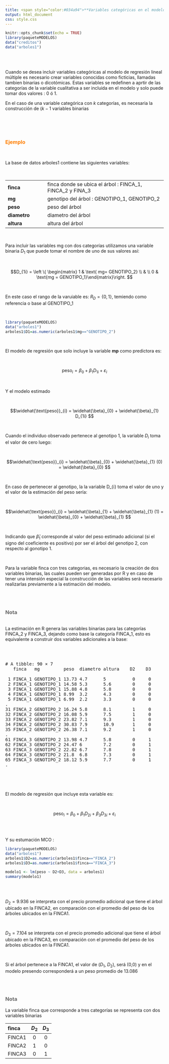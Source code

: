 ```yaml
---
title: <span style="color:#034a94">**Variables categóricas en el modelo de regresión lineal**</span>
output: html_document
css: style.css
---
```


```r
knitr::opts_chunk$set(echo = TRUE)
library(paqueteMODELOS)
data("creditos")
data("arboles1")

```

</br></br>


Cuando se desea incluir variables categóricas al modelo de regresión lineal múltiple es necesario crear variables conocidas como ficticias, llamadas tambien binarias o dicotómicas.  Estas variables se redefinen a aprtir de las categorías de la variable cualitativa a ser incluida en el modelo y solo puede tomar dos valores : 0 ó  1. 

En el caso de una variable categórica con $k$ categorías, es necesaria la construcción de $(k-1$ variables binarias

</br></br></br>

### <span style="color:#FF7F00"> **Ejemplo**</span>

</br>


La base de datos arboles1 contiene las siguientes variables:

</br>

|                     |                                                               |
|:--------------------|:--------------------------------------------------------------|
| **finca**           | finca donde se ubica el árbol : FINCA_1, FINCA_2 y FINA_3     |
| **mg**              | genotipo del árbol : GENOTIPO_1, GENOTIPO_2                   |  
| **peso**            | peso del árbol                                                |
| **diametro**        | diametro del árbol                                            |
| **altura**          | altura del árbol                                              |

</br>

Para incluir las variables mg con dos categorías utilizamos una variable binaria $D_1$ que puede tomar el nombre de uno de sus valores así:

</br>

$$D_{1i} = \left \{ \begin{matrix} 
                       1 &  \text{ mg= GENOTIPO_2} \\ 
                         &  \\
                       0 & \text{mg = GENOTIPO_1}\end{matrix}\right.  $$

</br>

En este caso el rango de la varuiable es: $R_D =\{0,1\}$, temiendo como referencia o base al GENOTIPO_1

</br>


```r
library(paqueteMODELOS)
data("arboles1")
arboles1$D1=as.numeric(arboles1$mg=="GENOTIPO_2")
```


</br>

El modelo de regresión que solo incluye la variable **mp**  como predictora es:

</br>


$$\text{peso}_{i} =  \beta_{0} + \beta_{1} D_{1i} + \varepsilon_{i} $$

</br>

Y el modelo estimado 

</br>

$$\widehat{\text{peso}}_{i} =  \widehat{\beta}_{0} + \widehat{\beta}_{1} D_{1i} $$

</br>

Cuando el individuo observado pertenece al genotipo 1, la variable $D_{i}$ toma el valor de cero luego:


</br>

$$\widehat{\text{peso}}_{i} =  \widehat{\beta}_{0} + \widehat{\beta}_{1} (0)  = \widehat{\beta}_{0} $$

</br>

En caso de pertenecer al genotipo, la  la variable D_{i} toma el valor de uno y el valor de la estimación del peso sería:

</br>

$$\widehat{\text{peso}}_{i} =  \widehat{\beta}_{1} + \widehat{\beta}_{1} (1)  = \widehat{\beta}_{0} + \widehat{\beta}_{1} $$

</br>

Indicando que $\widehat{\beta}_{1}$ corresponde al valor del peso estimado adicional (si el signo del coeficiente es positivo) por ser el árbol del genotipo 2, con respecto al gonotipo 1.

</br>

Para la variable finca con tres categorias, es necesario la creación de dos variables binarias, las cuales pueden ser generadas por R y en caso de tener una intensión especial la construcción de las variables será necesario realizarlas previamente a la estimación del modelo.

</br></br>

<div class="content-box-gray">

### <span style="color:#686868"> **Nota**</span>

</br>
La estimación en R genera las variables binarias para las categorías FINCA_2 y FINCA_3, dejando como base la categoría FINCA_1, esto es equivalente a construir dos variables adicionales a la base:
</div>
</br></br>


<pre>
# A tibble: 90 × 7
   finca   mg         peso  diametro altura    D2    D3
   <chr>   <chr>      <chr> <chr>    <chr>  <dbl> <dbl>
 1 FINCA_1 GENOTIPO_1 13.73 4.7      5          0     0
 2 FINCA_1 GENOTIPO_1 14.58 5.3      5.6        0     0
 3 FINCA_1 GENOTIPO_1 15.88 4.8      5.8        0     0
 4 FINCA_1 GENOTIPO_1 8.99  3.2      4.3        0     0
 5 FINCA_1 GENOTIPO_1 6.99  2.2      3.3        0     0
.
31 FINCA_2 GENOTIPO_2 16.24 5.8      8.1        1     0
32 FINCA_2 GENOTIPO_2 16.08 5.9      7.5        1     0
33 FINCA_2 GENOTIPO_2 23.82 7.1      9.3        1     0
34 FINCA_2 GENOTIPO_2 30.83 7.9      10.9       1     0
35 FINCA_2 GENOTIPO_2 26.38 7.1      9.2        1     0
.
61 FINCA_3 GENOTIPO_2 13.98 4.7      5.8        0     1
62 FINCA_3 GENOTIPO_2 24.47 6        7.2        0     1
63 FINCA_3 GENOTIPO_2 22.82 6.7      7.8        0     1
64 FINCA_3 GENOTIPO_2 21.8  6.8      7.3        0     1
65 FINCA_3 GENOTIPO_2 18.12 5.9      7.7        0     1
.
</pre>

</br>



</br>

El modelo de regresión que incluye esta variable es:

</br>

$$\text{peso}_{i} =  \beta_{0} + \beta_{1} D_{2i} + \beta_{3} D_{3i} + \varepsilon_{i}$$


</br></br>

Y su estumación MCO :

```r
library(paqueteMODELOS)
data("arboles1")
arboles1$D2=as.numeric(arboles1$finca=="FINCA_2")
arboles1$D3=as.numeric(arboles1$finca=="FINCA_3")

modelo1 <- lm(peso ~ D2+D3, data = arboles1)
summary(modelo1)
```


</br></br>

$D_{2} = 9.936$ se interpreta con el precio promedio adicional que tiene el árbol ubicado en la FINCA2, en comparación con el promedio del peso de los árboles ubicados en la FINCA1.

</br>

$D_{3} = 7.104$ se interpreta con el precio promedio adicional que tiene el árbol ubicado en la FINCA3, en comparación con el promedio del peso de los árboles ubicados en la FINCA1.

</br>

Si el árbol pertenece a la FINCA1, el valor de ($D_1$, $D_2$), será (0,0) y en el modelo presendo corresponderá a un peso promedio de $13.086$

</br></br>

<div class="content-box-gray">
### <span style="color:#686868"> **Nota**</span>

La variable finca que corresponde a tres categorías se representa con dos variables binarias 

|finca    | $D_2$   |  $D_3$      |
|:--------|:-------:|:-----------:|      
|FINCA1   |  0      |     0       | 
|FINCA2   |  1      |     0       |
|FINCA3   |  0      |     1       |


</div>









